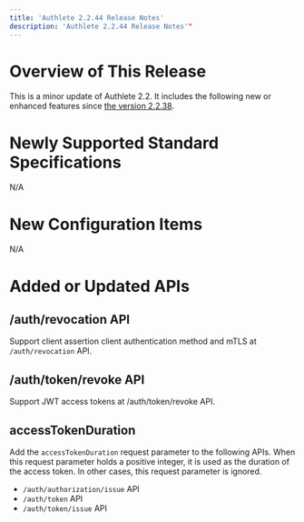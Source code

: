 ```yaml
---
title: 'Authlete 2.2.44 Release Notes'
description: 'Authlete 2.2.44 Release Notes'"
---
```


# Overview of This Release

This is a minor update of Authlete 2.2. It includes the following new or enhanced features since [the version 2.2.38](../2.2.38).

# Newly Supported Standard Specifications

N/A

# New Configuration Items

N/A

# Added or Updated APIs

## /auth/revocation API

Support client assertion client authentication method and mTLS at `/auth/revocation` API.

## /auth/token/revoke API

Support JWT access tokens at /auth/token/revoke API.

## accessTokenDuration

Add the `accessTokenDuration` request parameter to the following APIs. When this request parameter holds a positive integer, it is used as the duration of the access token. In other cases, this request parameter is ignored.

- `/auth/authorization/issue` API
- `/auth/token` API
- `/auth/token/issue` API
